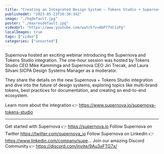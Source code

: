 ```yaml
---
title: "Creating an Integrated Design System — Tokens Studio + Supernova"
publishedAt: "2023-05-23T10:30:34Z"
image: "./hqdefault.jpg"
poster: "./maxresdefault.jpg"
videoUrl: "https://www.youtube.com/watch?v=8bP77VC1zPg"
localImages: true
tags: ["video"]
categories: ["unsorted"]
---
```


Supernova hosted an exciting webinar introducing the Supernova and Tokens Studio integration. The one-hour session was hosted by Tokens Studio CEO Mike Kamminga and Supernova CEO Jiri Trecak, and Laura Silvani SICPA Design Systems Manager as a moderator.

They share the details on the new Supernova + Tokens Studio integration and dive into the future of design systems, exploring topics like multi-brand tokens, best practices for documentation, and creating an end-to-end ecosystem.

Learn more about the integration 👉 https://www.supernova.io/supernova-tokens-studio

---

Get started with Supernova 👉 https://supernova.io
Follow Supernova on Twitter https://twitter.com/supernova_io
Follow Supernova on LinkedIn 👉https://www.linkedin.com/company/supe...
Join our amazing Discord Community 👉 https://discord.com/invite/9Au3xFTG7x/
